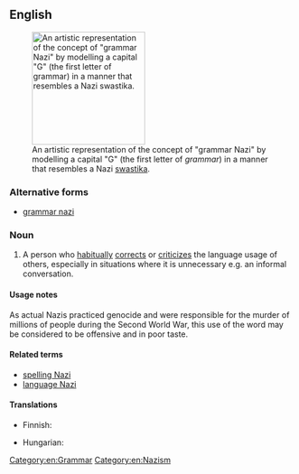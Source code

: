 ==English==
[[File:Grammar Nazi Icon.svg|thumb|200px|upright|An artistic representation of the concept of "grammar Nazi" by modelling a capital "G" (the first letter of ''grammar'') in a manner that resembles a Nazi [[swastika]].]]

===Alternative forms===
* [[grammar nazi]]

===Noun===
{{en-noun|head=[[grammar]] [[Nazi]]}}

# {{slang|idiomatic}} A person who [[habitually]] [[correct]]s or [[criticize]]s the language usage of others, especially in situations where it is unnecessary e.g. an informal conversation.

====Usage notes====
As actual Nazis practiced genocide and were responsible for the murder of millions of people during the Second World War, this use of the word may be considered to be offensive and in poor taste.

====Related terms====
* [[spelling Nazi]]
* [[language Nazi]]

====Translations====
{{trans-top|Person who obsesses over orthography}}
* Finnish: {{t+|fi|pilkunnussija}}
{{trans-mid}}
* Hungarian: {{t-|hu|nyelvtannáci}}
{{trans-bottom}}

[[Category:en:Grammar]]
[[Category:en:Nazism]]